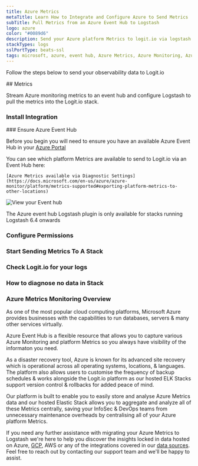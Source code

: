 ```yaml
---
title: Azure Metrics
metaTitle: Learn How to Integrate and Configure Azure to Send Metrics
subTitle: Pull Metrics from an Azure Event Hub to Logstash
logo: azure
color: "#0089d6"
description: Send your Azure platform Metrics to logit.io via logstash using the instructions below and begin searching your data
stackTypes: logs
sslPortType: beats-ssl
tags: microsoft, azure, event hub, Azure Metrics, Azure Monitoring, Azure Diagnostics, Azure Insights, Azure Management, Azure Integration
---
```


Follow the steps below to send your observability data to Logit.io

<Steps>
  ## Metrics

  Stream Azure monitoring metrics to an event hub and configure Logstash to pull the metrics into the Logit.io stack.
  
  ### Install Integration
  <InstallIntegration/>
  ### Ensure Azure Event Hub

  Before you begin you will need to ensure you have an available Azure Event Hub in your [Azure Portal](https://portal.azure.com/)

  <Callout type="info">
    You can see which platform Metrics are available to send to Logit.io via an Event Hub here:
    
    [Azure Metrics available via Diagnostic Settings](https://docs.microsoft.com/en-us/azure/azure-monitor/platform/metrics-supported#exporting-platform-metrics-to-other-locations)
  </Callout>

  ![View your Event hub](@/images/integrations/azure-container-activity-logs/container_activity_logs_step_event_hub.png)

  <Callout type="info">
    The Azure event hub Logstash plugin is only available for stacks running Logstash 6.4 onwards
  </Callout>

  ### Configure Permissions

  <AzureConfiguration />

  ### Start Sending Metrics To A Stack

  <AzureInput stackType="metrics" utmMedium="logs" utmCampaign="azuremetrics" type="azure_metrics" input="azure" buttonText="Azure Event Hub"/>

  ### Check Logit.io for your logs
  <LaunchStack utmMedium="logs" utmCampaign="azuremetrics" source="azuremetrics" />

  ### How to diagnose no data in Stack

  <DiagnoseNoData />

</Steps>

### Azure Metrics Monitoring Overview

As one of the most popular cloud computing platforms, Microsoft Azure provides businesses with the capabilities to run databases, 
servers & many other services virtually.

Azure Event Hub is a flexible resource that allows you to capture various Azure Monitoring and platform Metrics so you always have 
visibility of the informaton you need. 

As a disaster recovery tool, Azure is known for its advanced site recovery which is operational across all operating systems, 
locations, & languages. The platform also allows users to customise the frequency of backup schedules & works alongside the Logit.io 
platform as our hosted ELK Stacks support version control & rollbacks for added peace of mind.

Our platform is built to enable you to easily store and analyse Azure Metrics data and our hosted Elastic Stack allows you to aggregate 
and analyze all of these Metrics centrally, saving your InfoSec & DevOps teams from unnecessary maintenance overheads by centralising 
all of your Azure platform Metrics.

If you need any further assistance with migrating your Azure Metrics to Logstash we're here to help you discover the insights locked 
in data hosted on Azure, [GCP](/integrations/google-cloud-operations), AWS or any of the integrations covered in our 
[data sources](/integrations/). Feel free to reach out by contacting our 
support team <IntercomButton text="via live chat" /> and we'll be happy to assist.

